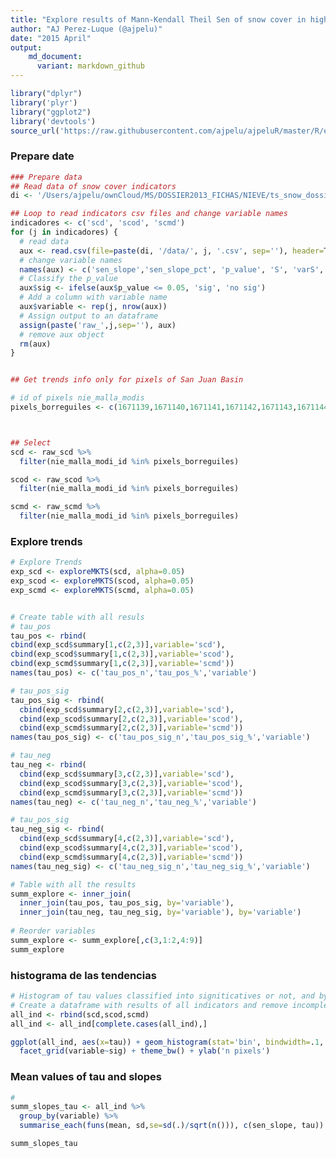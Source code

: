 ```yaml
---
title: "Explore results of Mann-Kendall Theil Sen of snow cover in high mountain meadows of Sierra Nevada"
author: "AJ Perez-Luque (@ajpelu)"
date: "2015 April"
output:  
    md_document:
      variant: markdown_github
---
```


```r
library("dplyr")
library('plyr')
library("ggplot2")
library('devtools')
source_url('https://raw.githubusercontent.com/ajpelu/ajpeluR/master/R/exploreMKTS.R') # Export function 
```

### Prepare date 
```r
### Prepare data
## Read data of snow cover indicators 
di <- '/Users/ajpelu/ownCloud/MS/DOSSIER2013_FICHAS/NIEVE/ts_snow_dossier'

## Loop to read indicators csv files and change variable names
indicadores <- c('scd', 'scod', 'scmd')
for (j in indicadores) {
  # read data
  aux <- read.csv(file=paste(di, '/data/', j, '.csv', sep=''), header=T, sep=';')
  # change variable names
  names(aux) <- c('sen_slope','sen_slope_pct', 'p_value', 'S', 'varS', 'miss', 'tau', 'nie_malla_modi_id')
  # Classify the p_value 
  aux$sig <- ifelse(aux$p_value <= 0.05, 'sig', 'no sig') 
  # Add a column with variable name 
  aux$variable <- rep(j, nrow(aux))
  # Assign output to an dataframe
  assign(paste('raw_',j,sep=''), aux)
  # remove aux object 
  rm(aux)
}


## Get trends info only for pixels of San Juan Basin

# id of pixels nie_malla_modis
pixels_borreguiles <- c(1671139,1671140,1671141,1671142,1671143,1671144,1671145,1671146,1671147,1671148,1673541,1673542,1673543,1673544,1673545,1673546,1673547,1673548,1673549,1673550,1675943,1675944,1675945,1675946,1675947,1675948,1675949,1675950,1675951,1675952,1678345,1678346,1678347,1678348,1678349,1678350,1678351,1678352,1678353,1678354,1680747,1680748,1680749,1680750,1680751,1680752,1680753,1680754,1680755,1680756,1683149,1683150,1683151,1683152,1683153,1683154,1683155,1683156,1683157,1683158,1685551,1685552,1685553,1685554,1685555,1685556,1685557,1685558,1685559,1685560,1687953,1687954,1687955,1687956,1687957,1687958,1687959,1687960,1687961,1687962,1690355,1690356,1690357,1690358,1690359,1690360,1690361,1690362,1690363,1690364,1692757,1692758,1692759,1692760,1692761,1692762,1692763,1692764,1692765,1692766,1695159,1695160,1695161,1695162,1695163,1695164,1695165,1695166,1695167,1695168,1697561,1697562,1697563,1697564,1697565,1697566,1697567,1697568,1697569,1697570)



## Select 
scd <- raw_scd %>% 
  filter(nie_malla_modi_id %in% pixels_borreguiles)

scod <- raw_scod %>% 
  filter(nie_malla_modi_id %in% pixels_borreguiles)

scmd <- raw_scmd %>% 
  filter(nie_malla_modi_id %in% pixels_borreguiles)

```

### Explore trends 

```r
# Explore Trends 
exp_scd <- exploreMKTS(scd, alpha=0.05)
exp_scod <- exploreMKTS(scod, alpha=0.05)
exp_scmd <- exploreMKTS(scmd, alpha=0.05)


# Create table with all resuls 
# tau_pos
tau_pos <- rbind(
cbind(exp_scd$summary[1,c(2,3)],variable='scd'),
cbind(exp_scod$summary[1,c(2,3)],variable='scod'),
cbind(exp_scmd$summary[1,c(2,3)],variable='scmd'))
names(tau_pos) <- c('tau_pos_n','tau_pos_%','variable')

# tau_pos_sig
tau_pos_sig <- rbind(
  cbind(exp_scd$summary[2,c(2,3)],variable='scd'),
  cbind(exp_scod$summary[2,c(2,3)],variable='scod'),
  cbind(exp_scmd$summary[2,c(2,3)],variable='scmd'))
names(tau_pos_sig) <- c('tau_pos_sig_n','tau_pos_sig_%','variable')

# tau_neg
tau_neg <- rbind(
  cbind(exp_scd$summary[3,c(2,3)],variable='scd'),
  cbind(exp_scod$summary[3,c(2,3)],variable='scod'),
  cbind(exp_scmd$summary[3,c(2,3)],variable='scmd'))
names(tau_neg) <- c('tau_neg_n','tau_neg_%','variable')

# tau_pos_sig
tau_neg_sig <- rbind(
  cbind(exp_scd$summary[4,c(2,3)],variable='scd'),
  cbind(exp_scod$summary[4,c(2,3)],variable='scod'),
  cbind(exp_scmd$summary[4,c(2,3)],variable='scmd'))
names(tau_neg_sig) <- c('tau_neg_sig_n','tau_neg_sig_%','variable')

# Table with all the results 
summ_explore <- inner_join(
  inner_join(tau_pos, tau_pos_sig, by='variable'),
  inner_join(tau_neg, tau_neg_sig, by='variable'), by='variable')
  
# Reorder variables
summ_explore <- summ_explore[,c(3,1:2,4:9)]
summ_explore
```


### histograma de las tendencias  
```r
# Histogram of tau values classified into signiticatives or not, and by indicator  
# Create a dataframe with results of all indicators and remove incomplete cases. 
all_ind <- rbind(scd,scod,scmd)
all_ind <- all_ind[complete.cases(all_ind),]

ggplot(all_ind, aes(x=tau)) + geom_histogram(stat='bin', bindwidth=.1, fill='grey') + 
  facet_grid(variable~sig) + theme_bw() + ylab('n pixels')
```

### Mean values of tau and slopes
```r
# 
summ_slopes_tau <- all_ind %>% 
  group_by(variable) %>%
  summarise_each(funs(mean, sd,se=sd(.)/sqrt(n())), c(sen_slope, tau))

summ_slopes_tau
```

